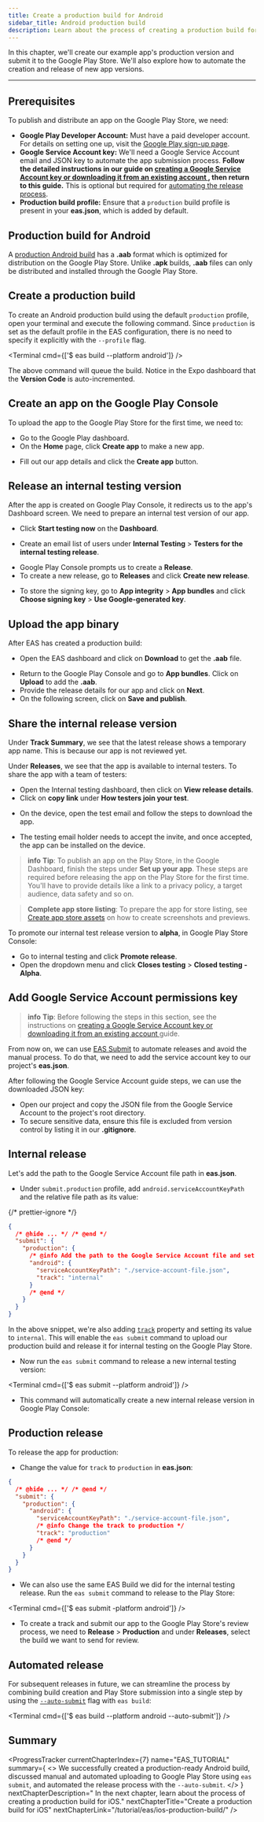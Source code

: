 ```yaml
---
title: Create a production build for Android
sidebar_title: Android production build
description: Learn about the process of creating a production build for Android and automating the release process.
---
```



In this chapter, we'll create our example app's production version and submit it to the Google Play Store. We'll also explore how to automate the creation and release of new app versions.

<VideoBoxLink
  videoId="-KZjr576tuE"
  title="Watch: How to quickly publish to the App Store & Play Store with EAS Submit"
/>

---

## Prerequisites

To publish and distribute an app on the Google Play Store, we need:

- **Google Play Developer Account:** Must have a paid developer account. For details on setting one up, visit the [Google Play sign-up page](https://play.google.com/apps/publish/signup/).
- **Google Service Account key:** We'll need a Google Service Account email and JSON key to automate the app submission process. **Follow the detailed instructions in our guide on [creating a Google Service Account key or downloading it from an existing account ](https://expo.fyi/creating-google-service-account), then return to this guide.** This is optional but required for [automating the release process](#automated-release).
- **Production build profile:** Ensure that a `production` build profile is present in your **eas.json**, which is added by default.

## Production build for Android

A [production Android build](/build/eas-json/#production-builds) has a **.aab** format which is optimized for distribution on the Google Play Store. Unlike **.apk** builds, **.aab** files can only be distributed and installed through the Google Play Store.

<Step label="1">

## Create a production build

To create an Android production build using the default `production` profile, open your terminal and execute the following command. Since `production` is set as the default profile in the EAS configuration, there is no need to specify it explicitly with the `--profile` flag.

<Terminal cmd={['$ eas build --platform android']} />

The above command will queue the build. Notice in the Expo dashboard that the **Version Code** is auto-incremented.

</Step>

<Step label="2">

## Create an app on the Google Play Console

To upload the app to the Google Play Store for the first time, we need to:

- Go to the Google Play dashboard.
- On the **Home** page, click **Create app** to make a new app.

<ContentSpotlight
  alt="Create app on Google Play Console"
  src="/static/images/tutorial/eas/play-store-01.png"
  className="max-w-[800px]"
/>

- Fill out our app details and click the **Create app** button.

<ContentSpotlight
  alt="Create app form on Google Play Console"
  src="/static/images/tutorial/eas/play-store-02.png"
  className="max-w-[800px]"
/>

</Step>

<Step label="3">

## Release an internal testing version

After the app is created on Google Play Console, it redirects us to the app's Dashboard screen. We need to prepare an internal test version of our app.

- Click **Start testing now** on the **Dashboard**.

<ContentSpotlight
  alt="Steps under start testing now on Google Play Console"
  src="/static/images/tutorial/eas/play-store-03.png"
  className="max-w-[800px]"
/>

- Create an email list of users under **Internal Testing** > **Testers for the internal testing release**.

<ContentSpotlight
  alt="Create an email list for internal testers"
  src="/static/images/tutorial/eas/play-store-04.png"
  className="max-w-[800px]"
/>

- Google Play Console prompts us to create a **Release**.
- To create a new release, go to **Releases** and click **Create new release**.

<ContentSpotlight
  alt="Selecting the signing key for the app bundle"
  src="/static/images/tutorial/eas/play-store-05.png"
  className="max-w-[800px]"
/>

- To store the signing key, go to **App integrity** > **App bundles** and click **Choose signing key** > **Use Google-generated key**.

<ContentSpotlight
  alt="Creating a new internal release"
  src="/static/images/tutorial/eas/play-store-06.png"
  className="max-w-[400px]"
/>

</Step>

<Step label="4">

## Upload the app binary

After EAS has created a production build:

- Open the EAS dashboard and click on **Download** to get the **.aab** file.

<ContentSpotlight
  alt="Downloading the aab file"
  src="/static/images/tutorial/eas/play-store-07.png"
/>

- Return to the Google Play Console and go to **App bundles**. Click on **Upload** to add the **.aab**.
- Provide the release details for our app and click on **Next**.
- On the following screen, click on **Save and publish**.

<ContentSpotlight
  alt="Uploading aab file to Google Play Console"
  src="/static/images/tutorial/eas/play-store-08.png"
  className="max-w-[800px]"
/>

</Step>

<Step label="5">

## Share the internal release version

Under **Track Summary**, we see that the latest release shows a temporary app name. This is because our app is not reviewed yet.

<ContentSpotlight
  alt="App pending review on Google Play Console"
  src="/static/images/tutorial/eas/play-store-09.png"
  className="max-w-[800px]"
/>

Under **Releases**, we see that the app is available to internal testers. To share the app with a team of testers:

- Open the Internal testing dashboard, then click on **View release details**.
- Click on **copy link** under **How testers join your test**.

<ContentSpotlight
  alt="Sharing the internal release version"
  src="/static/images/tutorial/eas/play-store-14.png"
  className="max-w-[800px]"
/>

- On the device, open the test email and follow the steps to download the app.

<ContentSpotlight
  alt="Downloading app on the device as an internal tester"
  src="/static/images/tutorial/eas/play-store-15.png"
  className="max-w-[240px]"
/>

- The testing email holder needs to accept the invite, and once accepted, the app can be installed on the device.

<ContentSpotlight
  alt="On accepting the invite, the app can be installed on the device"
  src="/static/images/tutorial/eas/play-store-16.png"
  className="max-w-[240px]"
/>

<ContentSpotlight
  alt="App installed on the device as an internal tester"
  src="/static/images/tutorial/eas/play-store-17.png"
  className="max-w-[260px]"
/>

> **info** **Tip**: To publish an app on the Play Store, in the Google Dashboard, finish the steps under **Set up your app**. These steps are required before releasing the app on the Play Store for the first time. You'll have to provide details like a link to a privacy policy, a target audience, data safety and so on.

> **Complete app store listing**: To prepare the app for store listing, see [Create app store assets](/guides/store-assets/) on how to create screenshots and previews.

<Collapsible summary="Promoting a testing release">

To promote our internal test release version to **alpha**, in Google Play Store Console:

- Go to internal testing and click **Promote release**.
- Open the dropdown menu and click **Closes testing** > **Closed testing - Alpha**.

</Collapsible>

</Step>

<Step label="6">

## Add Google Service Account permissions key

> **info** **Tip**: Before following the steps in this section, see the instructions on [creating a Google Service Account key or downloading it from an existing account ](https://expo.fyi/creating-google-service-account) guide.

From now on, we can use [EAS Submit](/submit/introduction/) to automate releases and avoid the manual process. To do that, we need to add the service account key to our project's **eas.json**.

After following the Google Service Account guide steps, we can use the downloaded JSON key:

- Open our project and copy the JSON file from the Google Service Account to the project's root directory.
- To secure sensitive data, ensure this file is excluded from version control by listing it in our **.gitignore**.

</Step>

<Step label="7">

## Internal release

Let's add the path to the Google Service Account file path in **eas.json**.

- Under `submit.production` profile, add `android.serviceAccountKeyPath` and the relative file path as its value:

{/* prettier-ignore */}
```json
{
  /* @hide ... */ /* @end */
  "submit": {
    "production": {
      /* @info Add the path to the Google Service Account file and set <CODE>track</CODE> to <CODE>internal</CODE> */
      "android": {
        "serviceAccountKeyPath": "./service-account-file.json",
        "track": "internal"
      }
      /* @end */
    }
  }
}
```

In the above snippet, we're also adding [`track`](/eas/json/#track) property and setting its value to `internal`. This will enable the `eas submit` command to upload our production build and release it for internal testing on the Google Play Store.

- Now run the `eas submit` command to release a new internal testing version:

<Terminal cmd={['$ eas submit --platform android']} />

- This command will automatically create a new internal release version in Google Play Console:

<ContentSpotlight
  alt="Automatic internal release version created in Google Play Console by EAS Submit"
  src="/static/images/tutorial/eas/play-store-18.png"
  className="max-w-[800px]"
/>

</Step>

<Step label="8">

## Production release

To release the app for production:

- Change the value for `track` to `production` in **eas.json**:

```json
{
  /* @hide ... */ /* @end */
  "submit": {
    "production": {
      "android": {
        "serviceAccountKeyPath": "./service-account-file.json",
        /* @info Change the track to production */
        "track": "production"
        /* @end */
      }
    }
  }
}
```

- We can also use the same EAS Build we did for the internal testing release. Run the `eas submit` command to release to the Play Store:

<Terminal cmd={['$ eas submit -platform android']} />

- To create a track and submit our app to the Google Play Store's review process, we need to **Release** > **Production** and under **Releases**, select the build we want to send for review.

<ContentSpotlight
  alt="Submitting app for Google Play Store review process"
  src="/static/images/tutorial/eas/play-store-19.png"
  className="max-w-[800px]"
/>

</Step>

<Step label="9">

## Automated release

For subsequent releases in future, we can streamline the process by combining build creation and Play Store submission into a single step by using the [`--auto-submit`](/build/automate-submissions/) flag with `eas build`:

<Terminal cmd={['$ eas build --platform android --auto-submit']} />

</Step>

## Summary

<ProgressTracker
  currentChapterIndex={7}
  name="EAS_TUTORIAL"
  summary={
    <>
      We successfully created a production-ready Android build, discussed manual and automated
      uploading to Google Play Store using <CODE>eas submit</CODE>, and automated the release
      process with the <CODE>--auto-submit</CODE>.
    </>
  }
  nextChapterDescription="
In the next chapter, learn about the process of creating a production build for iOS."
  nextChapterTitle="Create a production build for iOS"
  nextChapterLink="/tutorial/eas/ios-production-build/"
/>
